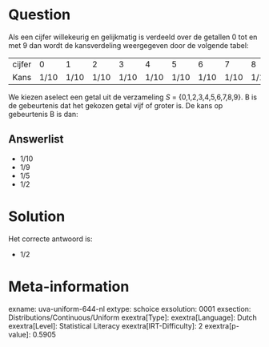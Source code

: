 Question
========

Als een cijfer willekeurig en gelijkmatig is verdeeld over de getallen 0
tot en met 9 dan wordt de kansverdeling weergegeven door de volgende
tabel:

  -------- ------ ------ ------ ------ ------ ------ ------ ------ ------ ------
  cijfer   0      1      2      3      4      5      6      7      8      9
  Kans     1/10   1/10   1/10   1/10   1/10   1/10   1/10   1/10   1/10   1/10
  -------- ------ ------ ------ ------ ------ ------ ------ ------ ------ ------

We kiezen aselect een getal uit de verzameling *S* =
{0,1,2,3,4,5,6,7,8,9}. B is de gebeurtenis dat het gekozen getal vijf of
groter is. De kans op gebeurtenis B is dan:

Answerlist
----------

* 1/10
* 1/9
* 1/5
* 1/2

Solution
========

Het correcte antwoord is: 

* 1/2

Meta-information
================
exname: uva-uniform-644-nl
extype: schoice
exsolution: 0001
exsection: Distributions/Continuous/Uniform
exextra[Type]: 
exextra[Language]: Dutch
exextra[Level]: Statistical Literacy
exextra[IRT-Difficulty]: 2
exextra[p-value]: 0.5905
